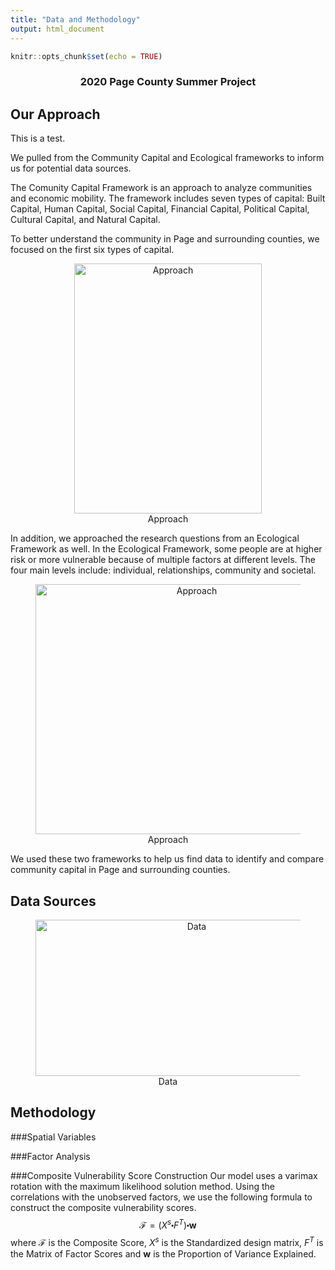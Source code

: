 ```yaml
---
title: "Data and Methodology"
output: html_document
---
```


```r
knitr::opts_chunk$set(echo = TRUE)
```

### 2020 Page County Summer Project {style=text-align:center}


## Our Approach
This is a test.

We pulled from the Community Capital and Ecological frameworks to inform us for potential data sources.  

The Comunity Capital Framework is an approach to analyze communities and economic mobility. The framework includes seven types of capital: Built Capital, Human Capital, Social Capital, Financial Capital, Political Capital, Cultural Capital, and Natural Capital.

To better understand the community in Page and surrounding counties, we focused on the first six types of capital. 


<center>
![Approach](/images/capital.png){width=300px height=400px}
</center>



In addition, we approached the research questions from an Ecological Framework as well. In the Ecological Framework, some people are at higher risk or more vulnerable because of multiple factors at different levels. The four main levels include: individual, relationships, community and societal.  

<center>
![Approach](/images/vulnerable.png){width=500px height=400px}
</center>

We used these two frameworks to help us find data to identify and compare community capital in Page and surrounding counties.

## Data Sources
<center>
![Data](/images/data.png){width=500px height=250px}
</center>


## Methodology

###Spatial Variables

###Factor Analysis

###Composite Vulnerability Score Construction
Our model uses a varimax rotation with the maximum likelihood solution method. Using the correlations with the unobserved factors, we use the following formula to construct the composite vulnerability scores.
$$\mathcal{F} = (X^s\centerdot F^T) \centerdot \textbf{w}$$
where $\mathcal{F}$ is the Composite Score, 
$X^s$ is the Standardized design matrix, $F^T$ is the Matrix of Factor Scores and $\textbf{w}$ is the Proportion of Variance Explained.